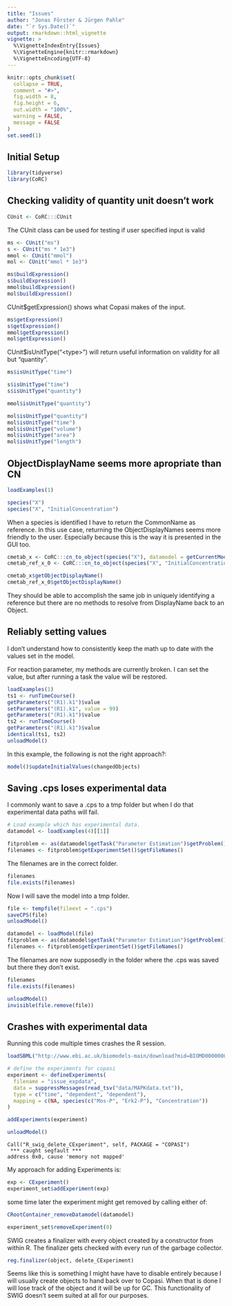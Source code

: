 ```yaml
---
title: "Issues"
author: "Jonas Förster & Jürgen Pahle"
date: "`r Sys.Date()`"
output: rmarkdown::html_vignette
vignette: >
  %\VignetteIndexEntry{Issues}
  %\VignetteEngine{knitr::rmarkdown}
  %\VignetteEncoding{UTF-8}
---
```


```r
knitr::opts_chunk$set(
  collapse = TRUE,
  comment = "#>",
  fig.width = 8,
  fig.height = 6,
  out.width = "100%",
  warning = FALSE,
  message = FALSE
)
set.seed(1)
```

## Initial Setup

```r
library(tidyverse)
library(CoRC)
```

## Checking validity of quantity unit doesn't work

```r
CUnit <- CoRC:::CUnit
```

The CUnit class can be used for testing if user specified input is valid

```r
ms <- CUnit("ms")
s <- CUnit("ms * 1e3")
mmol <- CUnit("mmol")
mol <- CUnit("mmol * 1e3")

ms$buildExpression()
s$buildExpression()
mmol$buildExpression()
mol$buildExpression()
```

CUnit$getExpression() shows what Copasi makes of the input.

```r
ms$getExpression()
s$getExpression()
mmol$getExpression()
mol$getExpression()
```

CUnit$isUnitType("\<type\>") will return useful information on validity for all but "quantity".

```r
ms$isUnitType("time")

s$isUnitType("time")
s$isUnitType("quantity")

mmol$isUnitType("quantity")

mol$isUnitType("quantity")
mol$isUnitType("time")
mol$isUnitType("volume")
mol$isUnitType("area")
mol$isUnitType("length")
```

## ObjectDisplayName seems more apropriate than CN

```r
loadExamples(1)
```

```r
species("X")
species("X", "InitialConcentration")
```

When a species is identified I have to return the CommonName as reference.
In this use case, returning the ObjectDisplayNames seems more friendly to the user.
Especially because this is the way it is presented in the GUI too.

```r
cmetab_x <- CoRC:::cn_to_object(species("X"), datamodel = getCurrentModel())[[1]]
cmetab_ref_x_0 <- CoRC:::cn_to_object(species("X", "InitialConcentration"), datamodel = getCurrentModel())[[1]]

cmetab_x$getObjectDisplayName()
cmetab_ref_x_0$getObjectDisplayName()
```

They should be able to accomplish the same job in uniquely identifying a reference but there are no methods to resolve from DisplayName back to an Object.

## Reliably setting values

I don't understand how to consistently keep the math up to date with the values set in the model.

For reaction parameter, my methods are currently broken.
I can set the value, but after running a task the value will be restored.


```r
loadExamples(1)
ts1 <- runTimeCourse()
getParameters("(R1).k1")$value
setParameters("(R1).k1", value = 99)
getParameters("(R1).k1")$value
ts2 <- runTimeCourse()
getParameters("(R1).k1")$value
identical(ts1, ts2)
unloadModel()
```

In this example, the following is not the right approach?:
```r
model()$updateInitialValues(changedObjects)
```

## Saving .cps loses experimental data

I commonly want to save a .cps to a tmp folder but when I do that experimental data paths will fail.

```r
# Load example which has experimental data.
datamodel <- loadExamples(4)[[1]]

fitproblem <- as(datamodel$getTask("Parameter Estimation")$getProblem(), "_p_CFitProblem")
filenames <- fitproblem$getExperimentSet()$getFileNames()
```

The filenames are in the correct folder.

```r
filenames
file.exists(filenames)
```

Now I will save the model into a tmp folder.

```r
file <- tempfile(fileext = ".cps")
saveCPS(file)
unloadModel()

datamodel <- loadModel(file)
fitproblem <- as(datamodel$getTask("Parameter Estimation")$getProblem(), "_p_CFitProblem")
filenames <- fitproblem$getExperimentSet()$getFileNames()
```

The filenames are now supposedly in the folder where the .cps was saved but there they don't exist.

```r
filenames
file.exists(filenames)
```

```r
unloadModel()
invisible(file.remove(file))
```

## Crashes with experimental data

Running this code multiple times crashes the R session.

```r
loadSBML("http://www.ebi.ac.uk/biomodels-main/download?mid=BIOMD0000000010")

# define the experiments for copasi
experiment <- defineExperiments(
  filename = "issue_expdata",
  data = suppressMessages(read_tsv("data/MAPKdata.txt")),
  type = c("time", "dependent", "dependent"),
  mapping = c(NA, species(c("Mos-P", "Erk2-P"), "Concentration"))
)

addExperiments(experiment)

unloadModel()
```
```error
Call("R_swig_delete_CExperiment", self, PACKAGE = "COPASI")
 *** caught segfault ***
address 0x0, cause 'memory not mapped'
```

My approach for adding Experiments is:

```r
exp <- CExperiment()
experiment_set$addExperiment(exp)
```

some time later the experiment might get removed by calling either of:

```r
CRootContainer_removeDatamodel(datamodel)
```
```r
experiment_set$removeExperiment(0)
```

SWIG creates a finalizer with every object created by a constructor from within R.
The finalizer gets checked with every run of the garbage collector.

```r
reg.finalizer(object, delete_CExperiment)
```

Seems like this is something I might have have to disable entirely because I will usually create objects to hand back over to Copasi.
When that is done I will lose track of the object and it will be up for GC.
This functionality of SWIG doesn't seem suited at all for our purposes.
